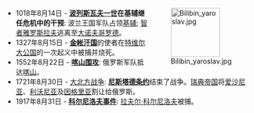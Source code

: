 <div style="float:right;margin-left:0.5em;">
[[Image:Bilibin_yaroslav.jpg|100x100px]]
</div>
*1018年8月14日 - '''[[波列斯瓦夫一世|波列斯瓦夫一世]]在基辅继任危机中的干预''': 波兰王国军队占领[[基辅|基辅]]; [[智者雅罗斯拉夫|智者雅罗斯拉夫]]逃离至[[大诺夫哥罗德|大诺夫哥罗德]]。
*1327年8月15日 - '''[[金帐汗国|金帐汗国]]'''的使者在[[特维尔|特维尔]][[大公国|大公国]]的一次起义中被捕并烧死。
*1552年8月22日 - '''[[喀山围攻|喀山围攻]]''': 俄罗斯军队抵达[[喀山|喀山]]。
*1721年8月30日 - [[大北方战争|大北方战争]]: '''[[尼斯塔德条约|尼斯塔德条约]]'''结束了战争。[[瑞典帝国|瑞典帝国]]将[[瑞典爱沙尼亚|爱沙尼亚]]、[[瑞典利沃尼亚|利沃尼亚]]及[[瑞典因格里亚|因格里亚]]割让给俄罗斯。
*1917年8月31日 - '''[[科尔尼洛夫事件|科尔尼洛夫事件]]''': [[拉夫尔·科尔尼洛夫|拉夫尔·科尔尼洛夫]]被捕。